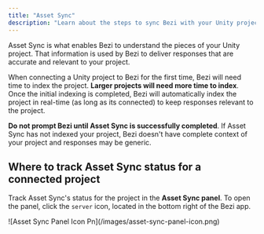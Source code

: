 ```yaml
---
title: "Asset Sync"
description: "Learn about the steps to sync Bezi with your Unity project to get customized AI assistance"
---
```


Asset Sync is what enables Bezi to understand the pieces of your Unity project. That information is used by Bezi to deliver responses that are accurate and relevant to your project.

When connecting a Unity project to Bezi for the first time, Bezi will need time to index the project. **Larger projects will need more time to index**. Once the initial indexing is completed, Bezi will automatically index the project in real-time (as long as its connected) to keep responses relevant to the project.

**Do not prompt Bezi until Asset Sync is successfully completed**. If Asset Sync has not indexed your project, Bezi doesn't have complete context of your project and responses may be generic.

## Where to track Asset Sync status for a connected project

Track Asset Sync's status for the project in the **Asset Sync panel**. To open the panel, click the `server` icon, located in the bottom right of the Bezi app.

<Frame caption="how to open the Asset Sync panel">
  ![Asset Sync Panel Icon Pn](/images/asset-sync-panel-icon.png)
</Frame>